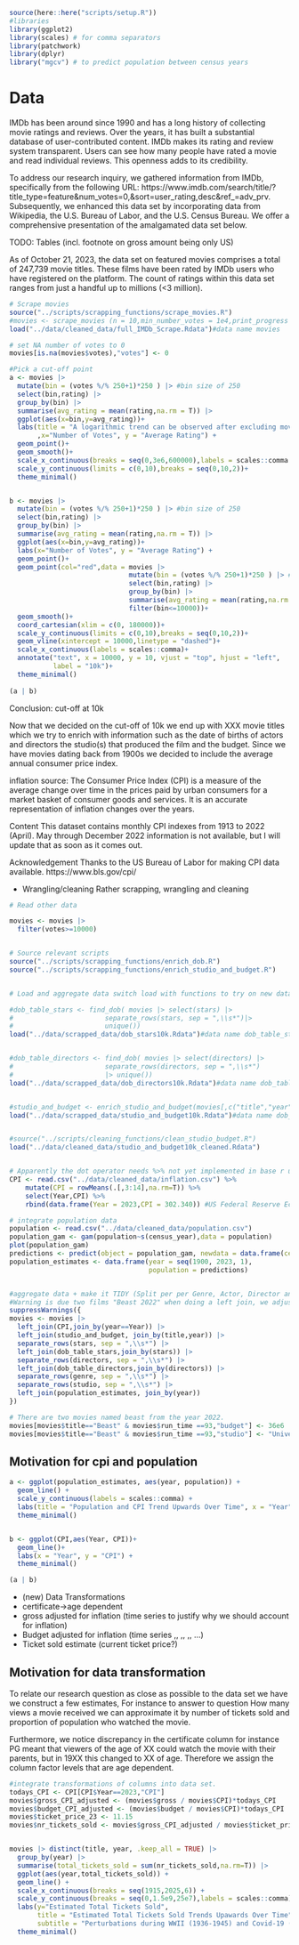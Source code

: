 ```r
source(here::here("scripts/setup.R"))
#libraries
library(ggplot2)
library(scales) # for comma separators
library(patchwork)
library(dplyr)
library("mgcv") # to predict population between census years
```

# Data

IMDb has been around since 1990 and has a long history of collecting movie ratings and reviews. Over the years, it has built a substantial database of user-contributed content. IMDb makes its rating and review system transparent. Users can see how many people have rated a movie and read individual reviews. This openness adds to its credibility. 

To address our research inquiry, we gathered information from IMDb, specifically from the following URL: https://www.imdb.com/search/title/?title_type=feature&num_votes=0,&sort=user_rating,desc&ref_=adv_prv. Subsequently, we enhanced this data set by incorporating data from Wikipedia, the U.S. Bureau of Labor, and the U.S. Census Bureau. We offer a comprehensive presentation of the amalgamated data set below.

TODO: Tables (incl. footnote on gross amount being only US)

As of October 21, 2023, the data set on featured movies comprises a total of 247,739 movie titles. These films have been rated by IMDb users who have registered on the platform. The count of ratings within this data set ranges from just a handful up to millions (<3 million).



```r
# Scrape movies
source("../scripts/scrapping_functions/scrape_movies.R")
#movies <- scrape_movies (n = 10,min_number_votes = 1e4,print_progress =TRUE)
load("../data/cleaned_data/full_IMDb_Scrape.Rdata")#data name movies

# set NA number of votes to 0
movies[is.na(movies$votes),"votes"] <- 0

#Pick a cut-off point
a <- movies |>
  mutate(bin = (votes %/% 250+1)*250 ) |> #bin size of 250
  select(bin,rating) |> 
  group_by(bin) |>
  summarise(avg_rating = mean(rating,na.rm = T)) |>
  ggplot(aes(x=bin,y=avg_rating))+
  labs(title = "A logarithmic trend can be observed after excluding movies\nwith less than 10k votes"
       ,x="Number of Votes", y = "Average Rating") +
  geom_point()+
  geom_smooth()+
  scale_x_continuous(breaks = seq(0,3e6,600000),labels = scales::comma )+
  scale_y_continuous(limits = c(0,10),breaks = seq(0,10,2))+
  theme_minimal()


b <- movies |>
  mutate(bin = (votes %/% 250+1)*250 ) |> #bin size of 250
  select(bin,rating) |> 
  group_by(bin) |>
  summarise(avg_rating = mean(rating,na.rm = T)) |>
  ggplot(aes(x=bin,y=avg_rating))+
  labs(x="Number of Votes", y = "Average Rating") +
  geom_point()+
  geom_point(col="red",data = movies |>
                              mutate(bin = (votes %/% 250+1)*250 ) |> #bin size of 250
                              select(bin,rating) |> 
                              group_by(bin) |>
                              summarise(avg_rating = mean(rating,na.rm = T)) |>
                              filter(bin<=10000))+
  geom_smooth()+
  coord_cartesian(xlim = c(0, 180000))+
  scale_y_continuous(limits = c(0,10),breaks = seq(0,10,2))+
  geom_vline(xintercept = 10000,linetype = "dashed")+
  scale_x_continuous(labels = scales::comma)+
  annotate("text", x = 10000, y = 10, vjust = "top", hjust = "left",
           label = "10k")+
  theme_minimal()
  
(a | b)

```
Conclusion: cut-off at 10k


Now that we decided on the cut-off of 10k we end up with XXX movie titles which we try to enrich with information such as the date of births of actors and directors the studio(s) that produced the film and the budget. Since we have movies dating back from 1900s we decided to include the average annual consumer price index. 

inflation source:
The Consumer Price Index (CPI) is a measure of the average change over time in the prices paid by urban consumers for a market basket of consumer goods and services. It is an accurate representation of inflation changes over the years.

Content
This dataset contains monthly CPI indexes from 1913 to 2022 (April). May through December 2022 information is not available, but I will update that as soon as it comes out.

Acknowledgement
Thanks to the US Bureau of Labor for making CPI data available. https://www.bls.gov/cpi/



* Wrangling/cleaning
Rather scrapping, wrangling and cleaning


```r
# Read other data

movies <- movies |>
  filter(votes>=10000)


# Source relevant scripts
source("../scripts/scrapping_functions/enrich_dob.R")
source("../scripts/scrapping_functions/enrich_studio_and_budget.R")


# Load and aggregate data switch load with functions to try on new data set

#dob_table_stars <- find_dob( movies |> select(stars) |>
#                       separate_rows(stars, sep = ",\\s*")|>
#                       unique())
load("../data/scrapped_data/dob_stars10k.Rdata")#data name dob_table_stars


#dob_table_directors <- find_dob( movies |> select(directors) |>
#                       separate_rows(directors, sep = ",\\s*")
#                       |> unique())
load("../data/scrapped_data/dob_directors10k.Rdata")#data name dob_table_directors


#studio_and_budget <- enrich_studio_and_budget(movies[,c("title","year")])
load("../data/scrapped_data/studio_and_budget10k.Rdata")#data name dob_table_directors


#source("../scripts/cleaning_functions/clean_studio_budget.R")
load("../data/cleaned_data/studio_and_budget10k_cleaned.Rdata")


# Apparently the dot operator needs %>% not yet implemented in base r using |>
CPI <- read.csv("../data/cleaned_data/inflation.csv") %>%
    mutate(CPI = rowMeans(.[,3:14],na.rm=T)) %>%
    select(Year,CPI) %>%
    rbind(data.frame(Year = 2023,CPI = 302.340)) #US Federal Reserve Economic Data

# integrate population data
population <- read.csv("../data/cleaned_data/population.csv")
population_gam <- gam(population~s(census_year),data = population)
plot(population_gam)
predictions <- predict(object = population_gam, newdata = data.frame(census_year = seq(1900, 2023, 1)))
population_estimates <- data.frame(year = seq(1900, 2023, 1),
                                   population = predictions)


#aggregate data + make it TIDY (Split per per Genre, Actor, Director and Studio)
#Warning is due two films "Beast 2022" when doing a left join, we adjust them afterwards.
suppressWarnings({
movies <- movies |> 
  left_join(CPI,join_by(year==Year)) |>
  left_join(studio_and_budget, join_by(title,year)) |>
  separate_rows(stars, sep = ",\\s*") |>
  left_join(dob_table_stars,join_by(stars)) |>
  separate_rows(directors, sep = ",\\s*") |>
  left_join(dob_table_directors,join_by(directors)) |>
  separate_rows(genre, sep = ",\\s*") |>
  separate_rows(studio, sep = ",\\s*") |>
  left_join(population_estimates, join_by(year))
})

# There are two movies named beast from the year 2022.
movies[movies$title=="Beast" & movies$run_time ==93,"budget"] <- 36e6
movies[movies$title=="Beast" & movies$run_time ==93,"studio"] <- "Universal Pictures"

```


## Motivation for cpi and population
```r
a <- ggplot(population_estimates, aes(year, population)) +
  geom_line() +
  scale_y_continuous(labels = scales::comma) +
  labs(title = "Population and CPI Trend Upwards Over Time", x = "Year", y = "Population") +
  theme_minimal()


b <- ggplot(CPI,aes(Year, CPI))+
  geom_line()+
  labs(x = "Year", y = "CPI") +
  theme_minimal()

(a | b)

```


* (new) Data Transformations
- certificate->age dependent
- gross adjusted for inflation (time series to justify why we should account for inflation) 
- Budget adjusted for inflation (time series ,, ,, ,, ...)
- Ticket sold estimate (current ticket price?)


## Motivation for data transformation
To relate our research question as close as possible to the data set we have we construct a few estimates, For instance to answer to question How many views a movie received we can approximate it by number of tickets sold and proportion of population who watched the movie.

Furthermore, we notice discrepancy in the certificate column for instance PG meant that viewers of the age of XX could watch the movie with their parents, but in 19XX this changed to XX of age. Therefore we assign the column factor levels that are age dependent.
```r
#integrate transformations of columns into data set.
todays_CPI <- CPI[CPI$Year==2023,"CPI"]
movies$gross_CPI_adjusted <- (movies$gross / movies$CPI)*todays_CPI
movies$budget_CPI_adjusted <- (movies$budget / movies$CPI)*todays_CPI
movies$ticket_price_23 <- 11.15
movies$nr_tickets_sold <- movies$gross_CPI_adjusted / movies$ticket_price_23


movies |> distinct(title, year, .keep_all = TRUE) |>
  group_by(year) |>
  summarise(total_tickets_sold = sum(nr_tickets_sold,na.rm=T)) |>
  ggplot(aes(year,total_tickets_sold)) +
  geom_line() +
  scale_x_continuous(breaks = seq(1915,2025,6)) +
  scale_y_continuous(breaks = seq(0,1.5e9,25e7),labels = scales::comma) +
  labs(y="Estimated Total Tickets Sold", 
       title = "Estimated Total Tickets Sold Trends Upawards Over Time",
       subtitle = "Perturbations during WWII (1936-1945) and Covid-19 (2020-2022)")+
  theme_minimal()

```


